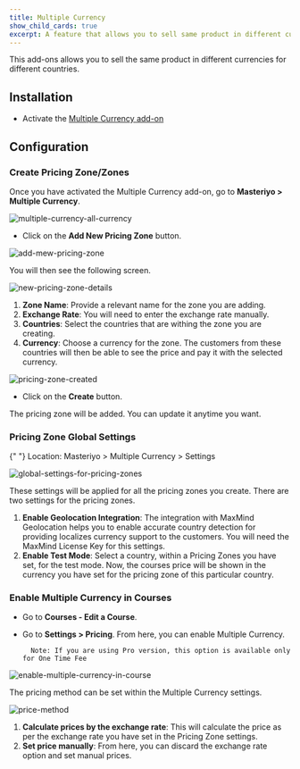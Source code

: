 ```yaml
---
title: Multiple Currency
show_child_cards: true
excerpt: A feature that allows you to sell same product in different currencies for different countries.
---
```


This add-ons allows you to sell the same product in different currencies for different countries.

## Installation

- Activate the [Multiple Currency add-on](https://docs.masteriyo.com/getting-started/activate-masteriyo-addons)

## Configuration

### Create Pricing Zone/Zones

Once you have activated the Multiple Currency add-on, go to **Masteriyo > Multiple Currency**.

![multiple-currency-all-currency](https://github.com/Masteriyo/masteriyo-docs/assets/75772539/afb27f11-2371-4441-834a-f4b50249e2ea)

- Click on the **Add New Pricing Zone** button.

![add-mew-pricing-zone](https://github.com/Masteriyo/masteriyo-docs/assets/75772539/91da528f-d878-40d4-8e37-4354f9085829)

You will then see the following screen.

![new-pricing-zone-details](https://github.com/Masteriyo/masteriyo-docs/assets/75772539/f3c01de6-8e9c-46e6-bc8d-38b256aa8c0a)

1. **Zone Name**: Provide a relevant name for the zone you are adding.
2. **Exchange Rate**: You will need to enter the exchange rate manually.
3. **Countries**: Select the countries that are withing the zone you are creating.
4. **Currency**: Choose a currency for the zone. The customers from these countries will then be able to see the price and pay it with the selected currency.

![pricing-zone-created](https://github.com/Masteriyo/masteriyo-docs/assets/75772539/4611ecda-b0c4-429b-b446-65859048b7fd)

- Click on the **Create** button.

The pricing zone will be added. You can update it anytime you want.

### Pricing Zone Global Settings

<Callout>
  {" "}  
 Location: Masteriyo > Multiple Currency > Settings
</Callout>

![global-settings-for-pricing-zones](https://github.com/Masteriyo/masteriyo-docs/assets/75772539/bfc230e1-eae1-477c-9605-61d30aa564cb)

These settings will be applied for all the pricing zones you create. There are two settings for the pricing zones.

1. **Enable Geolocation Integration**: The integration with MaxMind Geolocation helps you to enable accurate country detection for providing localizes currency support to the customers. You will need the MaxMind License Key for this settings.
2. **Enable Test Mode**: Select a country, within a Pricing Zones you have set, for the test mode. Now, the courses price will be shown in the currency you have set for the pricing zone of this particular country.

### Enable Multiple Currency in Courses

- Go to **Courses - Edit a Course**.
- Go to **Settings > Pricing**. From here, you can enable Multiple Currency.

        Note: If you are using Pro version, this option is available only for One Time Fee

![enable-multiple-currency-in-course](https://github.com/Masteriyo/masteriyo-docs/assets/75772539/4a435dd0-a114-43cf-a6ec-15b58e8a67b3)

The pricing method can be set within the Multiple Currency settings.

![price-method](https://github.com/Masteriyo/masteriyo-docs/assets/75772539/a53f5b84-374b-4689-add4-91e9f84e11bc)

1. **Calculate prices by the exchange rate**: This will calculate the price as per the exchange rate you have set in the Pricing Zone settings.
2. **Set price manually**: From here, you can discard the exchange rate option and set manual prices.
